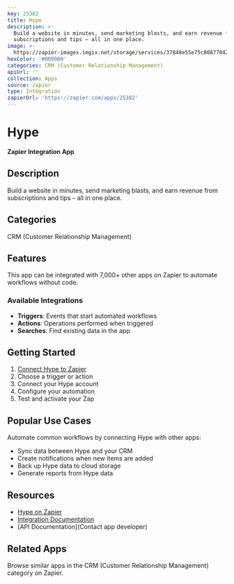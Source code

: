```yaml
---
key: 25382
title: Hype
description: >-
  Build a website in minutes, send marketing blasts, and earn revenue from
  subscriptions and tips – all in one place.
image: >-
  https://zapier-images.imgix.net/storage/services/37848e55e75c8087704236fa9d46c5f8.png?auto=format%2Ccompress&ixlib=python-3.0.0&q=50
hexColor: '#000000'
categories: CRM (Customer Relationship Management)
apiUrl: ''
collection: Apps
source: zapier
type: Integration
zapierUrl: 'https://zapier.com/apps/25382'
---
```

# Hype

**Zapier Integration App**

## Description

Build a website in minutes, send marketing blasts, and earn revenue from subscriptions and tips – all in one place.

## Categories

CRM (Customer Relationship Management)

## Features

This app can be integrated with 7,000+ other apps on Zapier to automate workflows without code.

### Available Integrations

- **Triggers**: Events that start automated workflows
- **Actions**: Operations performed when triggered
- **Searches**: Find existing data in the app

## Getting Started

1. [Connect Hype to Zapier](https://zapier.com/apps/25382)
2. Choose a trigger or action
3. Connect your Hype account
4. Configure your automation
5. Test and activate your Zap

## Popular Use Cases

Automate common workflows by connecting Hype with other apps:

- Sync data between Hype and your CRM
- Create notifications when new items are added
- Back up Hype data to cloud storage
- Generate reports from Hype data

## Resources

- [Hype on Zapier](https://zapier.com/apps/25382)
- [Integration Documentation](https://zapier.com/apps/25382/integrations)
- [API Documentation](Contact app developer)

## Related Apps

Browse similar apps in the CRM (Customer Relationship Management) category on Zapier.
